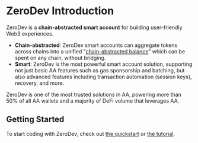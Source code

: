 # ZeroDev Introduction

ZeroDev is a **chain-abstracted smart account** for building user-friendly Web3 experiences.

- **Chain-abstracted**: ZeroDev smart accounts can aggregate tokens across chains into a unified "[chain-abstracted balance](/sdk/advanced/chain-abstraction)" which can be spent on any chain, without bridging.
- **Smart**: ZeroDev is the most powerful smart account solution, supporting not just basic AA features such as gas sponsorship and batching, but also advanced features including transaction automation (session keys), recovery, and more.

ZeroDev is one of the most trusted solutions in AA, powering more than 50% of all AA wallets and a majority of DeFi volume that leverages AA.

## Getting Started

To start coding with ZeroDev, check out [the quickstart](/sdk/getting-started/quickstart) or [the tutorial](/sdk/getting-started/tutorial).
